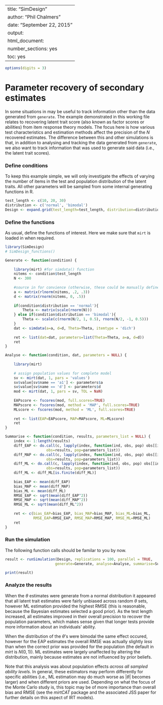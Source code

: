 %\VignetteIndexEntry{simTool}
%\VignetteEngine{knitr::knitr}
---
title: "SimDesign"
author: "Phil Chalmers"
date: "September 22, 2015"
output:
  html_document:
    number_sections: yes
    toc: yes
---

```r
options(digits = 3)
```

# Parameter recovery of secondary estimates

In some situations in may be useful to track information other than the data generated from `generate`. The
example demonstrated in this working file relates to recovering latent trait score (also known as factor
scores or abilities) from item response theory models. The focus here is how various test characteristics
and estimation methods affect the precision of the $N$ recovered estimates. The difference between this and
other simulations is that, in addition to analysing and tracking the data generated from `generate`, we also
want to track information that was used to generate said data (i.e., the latent trait scores).

### Define conditions

To keep this example simple, we will only investigate the effects of varying the number of items in the test
and population distribution of the latent traits. 
All other parameters will be sampled from some internal generating functions in R. 

```r
test_length <- c(10, 20, 30)
distribution <- c('normal', 'bimodal')
Design <- expand.grid(test_length=test_length, distribution=distribution)
```

### Define the functions

As usual, define the functions of interest. Here we make sure that `mirt` is loaded in when required.

```r
library(SimDesign)
# SimDesign_functions()
```

```r
Generate <- function(condition) {
    
    library(mirt) #for simdata() function
    nitems <- condition$test_length
    N <- 300
        
    #source in for convience (otherwise, these could be manually define in the source code)
    a <- matrix(rlnorm(nitems, .2, .3))
    d <- matrix(rnorm(nitems, 0, .5))
    
    if(condition$distribution == 'normal'){
        Theta <- matrix(scale(rnorm(N)))
    } else if(condition$distribution == 'bimodal'){
        Theta <- scale(c(rnorm(N/2, 1, 0.5), rnorm(N/2, -1, 0.5)))
    }
    dat <- simdata(a=a, d=d, Theta=Theta, itemtype = 'dich')
    
    ret <- list(dat=dat, parameters=list(Theta=Theta, a=a, d=d))
    ret
}

Analyse <- function(condition, dat, parameters = NULL) {
    
    library(mirt)
    
    # assign population values for complete model
    sv <- mirt(dat, 1, pars = 'values')
    sv$value[sv$name == 'a1'] <- parameters$a
    sv$value[sv$name == 'd'] <- parameters$d
    mod <- mirt(dat, 1, pars = sv, TOL = NaN)
    
    EAPscore <- fscores(mod, full.scores=TRUE)
    MAPscore <- fscores(mod, method = 'MAP', full.scores=TRUE)
    MLscore <- fscores(mod, method = 'ML', full.scores=TRUE)
    
    ret <- list(EAP=EAPscore, MAP=MAPscore, ML=MLscore)
    ret
}

Summarise <- function(condition, results, parameters_list = NULL) {
    index <- 1:length(results)
    diff_EAP <- do.call(c, lapply(index, function(ind, obs, pop) obs[[ind]]$EAP - pop[[ind]]$Theta,
                   obs=results, pop=parameters_list))
    diff_MAP <- do.call(c, lapply(index, function(ind, obs, pop) obs[[ind]]$MAP - pop[[ind]]$Theta, 
                   obs=results, pop=parameters_list))
    diff_ML <- do.call(c, lapply(index, function(ind, obs, pop) obs[[ind]]$ML - pop[[ind]]$Theta, 
                   obs=results, pop=parameters_list))
    diff_ML <- diff_ML[is.finite(diff_ML)]
    
    bias_EAP <- mean(diff_EAP)
    bias_MAP <- mean(diff_MAP)
    bias_ML <- mean(diff_ML)
    RMSE_EAP <- sqrt(mean(diff_EAP^2))
    RMSE_MAP <- sqrt(mean(diff_MAP^2))
    RMSE_ML <- sqrt(mean(diff_ML^2))
    
    ret <- c(bias_EAP=bias_EAP, bias_MAP=bias_MAP, bias_ML=bias_ML,
             RMSE_EAP=RMSE_EAP, RMSE_MAP=RMSE_MAP, RMSE_ML=RMSE_ML)
    ret
}
```

### Run the simulation

The following function calls should be familar to you by now. 

```r
result <- runSimulation(Design, replications = 100, parallel = TRUE,
                       generate=Generate, analyse=Analyse, summarise=Summarise)
```

```r
print(result)
```

### Analyze the results

When the $\theta$ estimates were generate from a normal distribution it appeared that all 
latent trait estimates were fairly 
unbiased across random $\theta$ sets, however ML estimation provided the 
highest RMSE (this is reasonable, because the Bayesian estimates selected a good prior). 
As the test length increased, all estimates improved in their overall precision to recover 
the population parameters, which makes sense
given that longer tests provide more information about an individuals' ability. 

When the distribution of the $\theta$'s were bimodal the same effect occured, however for the EAP estimates
the overall RMSE was actually slightly *less* than when the correct prior was provided for 
the population (the default in *mirt* is $N(0,1)$). 
ML estimates were largely unaffected by altering the distribution, mainly because estimates
are not influenced by prior beliefs.

Note that this analysis was about population effects *across all sampled ability levels*. In general, these 
estimators may perform differently for specific abilities (i.e., ML estimation may do much worse as $|\theta|$
becomes larger) and when different priors are used. Depending on what the focus of the Monte Carlo study is, 
this topic may be of more importance than overall bias and RMSE (see the *mirtCAT* package and the associated 
JSS paper for further details on this aspect of IRT models).
